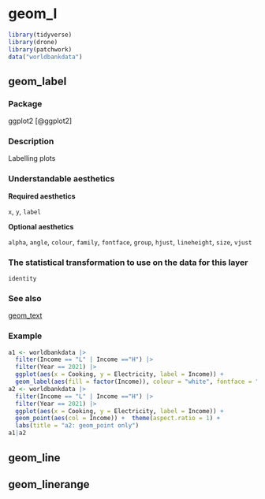 # geom_l  {#sec-l}


```r
library(tidyverse)
library(drone)
library(patchwork)
data("worldbankdata")
```

## geom_label

### Package

ggplot2 [@ggplot2]

### Description

Labelling plots

### Understandable aesthetics

**Required aesthetics**

`x`, `y`, `label`


**Optional aesthetics**

`alpha`, `angle`, `colour`, `family`, `fontface`, `group`, `hjust`,  `lineheight`, `size`, `vjust`

### The statistical transformation to use on the data for this layer 

`identity`

### See also

[geom_text](#text)

### Example

```r
a1 <- worldbankdata |>
  filter(Income == "L" | Income =="H") |> 
  filter(Year == 2021) |>
  ggplot(aes(x = Cooking, y = Electricity, label = Income)) + 
  geom_label(aes(fill = factor(Income)), colour = "white", fontface = "bold", alpha=0.5) + theme(aspect.ratio = 1) + labs(title = "a1: geom_label only") 
a2 <- worldbankdata |>
  filter(Income == "L" | Income =="H") |> 
  filter(Year == 2021) |>
  ggplot(aes(x = Cooking, y = Electricity, label = Income)) + 
  geom_point(aes(col = Income)) +  theme(aspect.ratio = 1) + 
  labs(title = "a2: geom_point only") 
a1|a2
```


## geom_line

## geom_linerange